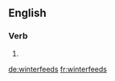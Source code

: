 ==English==

===Verb===
{{head|en|verb form}}

# {{en-third-person singular of|winterfeed}}

[[de:winterfeeds]]
[[fr:winterfeeds]]
